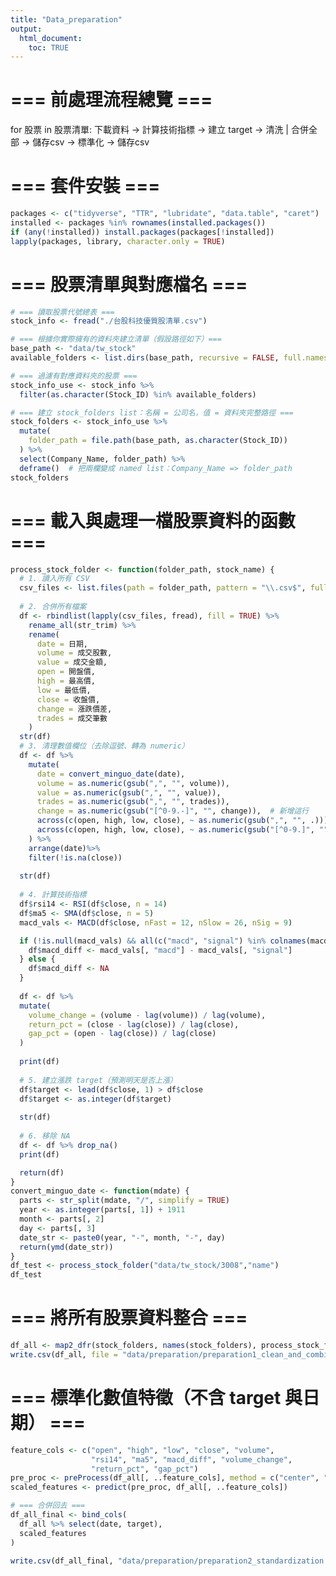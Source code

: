 ---
title: "Data_preparation"
output: 
  html_document:
    toc: TRUE
---

# === 前處理流程總覽 ===

for 股票 in 股票清單: 下載資料 → 計算技術指標 → 建立 target → 清洗 | 合併全部 → 儲存csv → 標準化 → 儲存csv

# === 套件安裝 ===

```{r}
packages <- c("tidyverse", "TTR", "lubridate", "data.table", "caret") 
installed <- packages %in% rownames(installed.packages()) 
if (any(!installed)) install.packages(packages[!installed]) 
lapply(packages, library, character.only = TRUE)
```

# === 股票清單與對應檔名 ===

```{r}
# === 讀取股票代號總表 ===
stock_info <- fread("./台股科技優質股清單.csv")

# === 根據你實際擁有的資料夾建立清單（假設路徑如下）===
base_path <- "data/tw_stock"
available_folders <- list.dirs(base_path, recursive = FALSE, full.names = FALSE)

# === 過濾有對應資料夾的股票 ===
stock_info_use <- stock_info %>%
  filter(as.character(Stock_ID) %in% available_folders)

# === 建立 stock_folders list：名稱 = 公司名，值 = 資料夾完整路徑 ===
stock_folders <- stock_info_use %>%
  mutate(
    folder_path = file.path(base_path, as.character(Stock_ID))
  ) %>%
  select(Company_Name, folder_path) %>%
  deframe()  # 把兩欄變成 named list：Company_Name => folder_path
stock_folders
```

# === 載入與處理一檔股票資料的函數 ===

```{r}
process_stock_folder <- function(folder_path, stock_name) {
  # 1. 讀入所有 CSV
  csv_files <- list.files(path = folder_path, pattern = "\\.csv$", full.names = TRUE)
  
  # 2. 合併所有檔案
  df <- rbindlist(lapply(csv_files, fread), fill = TRUE) %>%
    rename_all(str_trim) %>%
    rename(
      date = 日期,
      volume = 成交股數,
      value = 成交金額,
      open = 開盤價,
      high = 最高價,
      low = 最低價,
      close = 收盤價,
      change = 漲跌價差,
      trades = 成交筆數
    )
  str(df)
  # 3. 清理數值欄位（去除逗號、轉為 numeric）
  df <- df %>%
    mutate(
      date = convert_minguo_date(date),
      volume = as.numeric(gsub(",", "", volume)),
      value = as.numeric(gsub(",", "", value)),
      trades = as.numeric(gsub(",", "", trades)),
      change = as.numeric(gsub("[^0-9.-]", "", change)),  # 新增這行
      across(c(open, high, low, close), ~ as.numeric(gsub(",", "", .))),
      across(c(open, high, low, close), ~ as.numeric(gsub("[^0-9.]", "", .)))
    ) %>%
    arrange(date)%>%
    filter(!is.na(close))
  
  str(df)
  
  # 4. 計算技術指標
  df$rsi14 <- RSI(df$close, n = 14)
  df$ma5 <- SMA(df$close, n = 5)
  macd_vals <- MACD(df$close, nFast = 12, nSlow = 26, nSig = 9)

  if (!is.null(macd_vals) && all(c("macd", "signal") %in% colnames(macd_vals))) {
    df$macd_diff <- macd_vals[, "macd"] - macd_vals[, "signal"]
  } else {
    df$macd_diff <- NA
  }
  
  df <- df %>%
  mutate(
    volume_change = (volume - lag(volume)) / lag(volume),
    return_pct = (close - lag(close)) / lag(close),
    gap_pct = (open - lag(close)) / lag(close)
  )
  
  print(df)
  
  # 5. 建立漲跌 target（預測明天是否上漲）
  df$target <- lead(df$close, 1) > df$close
  df$target <- as.integer(df$target)
  
  str(df)
  
  # 6. 移除 NA
  df <- df %>% drop_na()
  print(df)

  return(df)
}
convert_minguo_date <- function(mdate) {
  parts <- str_split(mdate, "/", simplify = TRUE)
  year <- as.integer(parts[, 1]) + 1911
  month <- parts[, 2]
  day <- parts[, 3]
  date_str <- paste0(year, "-", month, "-", day)
  return(ymd(date_str))
}
df_test <- process_stock_folder("data/tw_stock/3008","name")
df_test
```

# === 將所有股票資料整合 ===

```{r}
df_all <- map2_dfr(stock_folders, names(stock_folders), process_stock_folder)
write.csv(df_all, file = "data/preparation/preparation1_clean_and_combine.csv", row.names = FALSE)
```

# === 標準化數值特徵（不含 target 與日期） ===

```{r}
feature_cols <- c("open", "high", "low", "close", "volume", 
                  "rsi14", "ma5", "macd_diff", "volume_change", 
                  "return_pct", "gap_pct")
pre_proc <- preProcess(df_all[, ..feature_cols], method = c("center", "scale"))
scaled_features <- predict(pre_proc, df_all[, ..feature_cols])

# === 合併回去 ===
df_all_final <- bind_cols(
  df_all %>% select(date, target),
  scaled_features
)

write.csv(df_all_final, "data/preparation/preparation2_standardization.csv", row.names = FALSE)
```
